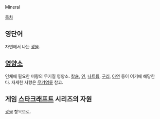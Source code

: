 Mineral

[[목차]]
== 영단어 ==
자연에서 나는 [[광물]].

== [[영양]]소 ==
인체에 필요한 미량의 무기질 영양소. [[칼슘]], [[인]], [[나트륨]], [[구리]], [[아연]] 등이 여기에 해당한다. 자세한 사항은 [[무기염류]] 참고.

== 게임 [[스타크래프트]] 시리즈의 자원 ==
[[광물]] 항목으로.
